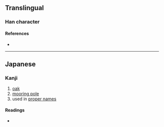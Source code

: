 {{character info/new}}
==Translingual==

===Han character===
{{Han char|rn=75|rad=木|as=10|sn=14|four=|canj=DHAU|ids=⿰木島}}

====References====
* {{Han ref|kx=0546.251|hdz=21266.061|uh=69DD|ud=27101}}

----

==Japanese==

===Kanji===
{{ja-kanji|grade=|rs=木10}}

# [[oak]]
# [[mooring pole]]
# used in [[proper name]]s

====Readings====
* {{ja-readings
|on=とう
|kun=かし}}